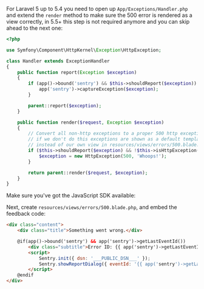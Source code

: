 For Laravel 5 up to 5.4 you need to open up ``App/Exceptions/Handler.php`` and extend the
`render` method to make sure the 500 error is rendered as a view correctly, in 5.5+ this
step is not required anymore and you can skip ahead to the next one:

```php
<?php

use Symfony\Component\HttpKernel\Exception\HttpException;

class Handler extends ExceptionHandler
{
    public function report(Exception $exception)
    {
        if (app()->bound('sentry') && $this->shouldReport($exception)) {
            app('sentry')->captureException($exception);
        }

        parent::report($exception);
    }

    public function render($request, Exception $exception)
    {
        // Convert all non-http exceptions to a proper 500 http exception
        // if we don't do this exceptions are shown as a default template
        // instead of our own view in resources/views/errors/500.blade.php
        if ($this->shouldReport($exception) && !$this->isHttpException($exception) && !config('app.debug')) {
            $exception = new HttpException(500, 'Whoops!');
        }

        return parent::render($request, $exception);
    }
}
```

Make sure you've got the JavaScript SDK available:

<JsCdnTag />

Next, create ``resources/views/errors/500.blade.php``, and embed the feedback code:

```html
<div class="content">
    <div class="title">Something went wrong.</div>

    @if(app()->bound('sentry') && app('sentry')->getLastEventId())
        <div class="subtitle">Error ID: {{ app('sentry')->getLastEventId() }}</div>
        <script>
            Sentry.init({ dsn: '___PUBLIC_DSN___' });
            Sentry.showReportDialog({ eventId: '{{ app('sentry')->getLastEventId() }}' });
        </script>
    @endif
</div>
```
